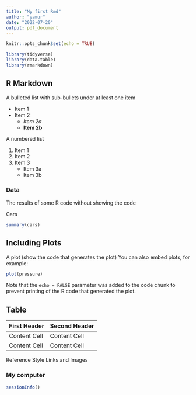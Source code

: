 ```yaml
---
title: "My first Rmd"
author: "yamur"
date: "2022-07-20"
output: pdf_document
---
```


```r
knitr::opts_chunk$set(echo = TRUE)
```


```r
library(tidyverse)
library(data.table)
library(rmarkdown)
```

## R Markdown

A bulleted list with sub-bullets under at least one item

* Item 1
* Item 2
    + *Item 2a*
    + **Item 2b**

A numbered list

1. Item 1
2. Item 2
3. Item 3
    + Item 3a
    + Item 3b

### Data

The results of some R code without showing the code

Cars
```r
summary(cars)
```

## Including Plots
A plot (show the code that generates the plot)
You can also embed plots, for example:
```r
plot(pressure)
```

Note that the `echo = FALSE` parameter was added to the code chunk to prevent printing of the R code that generated the plot.

## Table

First Header  | Second Header
------------- | -------------
Content Cell  | Content Cell
Content Cell  | Content Cell
Reference Style Links and Images


### My computer
```r
sessionInfo()
```


